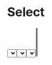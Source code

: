 
<Meta title="Components/Forms/Select" component={Select} />

# Select

<Props of={Select} />

<Preview>
  <Story name="Default">
    <Select
        onChange={action('Select value')}
        options={[
          {
            value: '1',
            label: 'Option 1',
          },
          {
            value: '2',
            label: 'Option 2',
          },
          {
            value: '3',
            label: 'Option 3',
          },
          {
            value: '4',
            label: 'Option 4',
          },
        ]}
      />
  </Story>
</Preview>

## Validation states

<Preview>
  <Story name="Validation">
    <>
      <Select
        onChange={action('Select value')}
        success
        message="Looks good!"
        options={[
          {
            value: '1',
            label: 'Option 1',
          },
          {
            value: '2',
            label: 'Option 2',
          },
          {
            value: '3',
            label: 'Option 3',
          },
          {
            value: '4',
            label: 'Option 4',
          },
        ]}
      />
      <Select
        onChange={action('Select value')}
        danger
        message="Looks good!"
        options={[
          {
            value: '1',
            label: 'Option 1',
          },
          {
            value: '2',
            label: 'Option 2',
          },
          {
            value: '3',
            label: 'Option 3',
          },
          {
            value: '4',
            label: 'Option 4',
          },
        ]}
      />
    </>
  </Story>
</Preview>

## Multiple

<Preview>
  <Story name="Multiple">
    <Select
        onChange={action('Select value')}
        multiple
        options={[
          {
            value: '1',
            label: 'Option 1',
          },
          {
            value: '2',
            label: 'Option 2',
          },
          {
            value: '3',
            label: 'Option 3',
          },
          {
            value: '4',
            label: 'Option 4',
          },
        ]}
      />
  </Story>
</Preview>

## Default value

If you need to set a default value for the component you can use the 
`defaultValue` prop. For single pick select components you can simply 
set the prop to whatever value one of your `options` has. If you have
set the `multiple` prop, you can send and array of values like:
`['1', '2', '3']`.

<Preview>
  <Story name="Default Value">
    <Select
        onChange={action('Select value')}
        multiple
        defaultValue={['1', '2', '3']}
        options={[
          {
            value: '1',
            label: 'Option 1',
          },
          {
            value: '2',
            label: 'Option 2',
          },
          {
            value: '3',
            label: 'Option 3',
          },
          {
            value: '4',
            label: 'Option 4',
          },
        ]}
      />
  </Story>
</Preview>